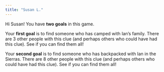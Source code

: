 ```yaml
---
title: "Susan L."
---
```


Hi Susan! You have **two goals** in this game.

Your **first goal** is to find someone who has camped with Ian's family. There are 3 other people with this clue (and perhaps others who could have had this clue). See if you can find them all!

Your **second goal** is to find someone who has backpacked with Ian in the Sierras. There are 8 other people with this clue (and perhaps others who could have had this clue). See if you can find them all!
